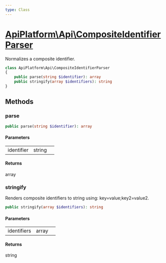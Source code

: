```yaml
---
type: Class
---
```


# [ApiPlatform\Api\CompositeIdentifierParser](/docs/v3.1/reference/Api/CompositeIdentifierParser)

Normalizes a composite identifier.


```php
class ApiPlatform\Api\CompositeIdentifierParser
{
    public parse(string $identifier): array
    public stringify(array $identifiers): string
}
```
## Methods

### parse



```php
public parse(string $identifier): array
```

#### Parameters

<table><tbody>
<tr><td>identifier</td><td>string</td><td></td></tr>
</tbody>
</table>

#### Returns

array

### stringify

Renders composite identifiers to string using: key=value;key2=value2.

```php
public stringify(array $identifiers): string
```

#### Parameters

<table><tbody>
<tr><td>identifiers</td><td>array</td><td></td></tr>
</tbody>
</table>

#### Returns

string
